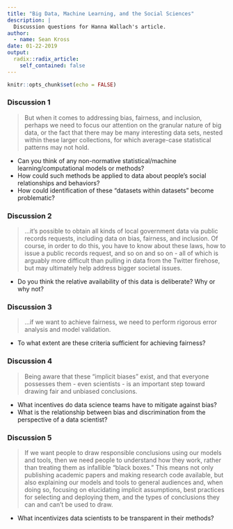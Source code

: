 ```yaml
---
title: "Big Data, Machine Learning, and the Social Sciences"
description: |
  Discussion questions for Hanna Wallach's article.
author:
  - name: Sean Kross
date: 01-22-2019
output:
  radix::radix_article:
    self_contained: false
---
```


```r
knitr::opts_chunk$set(echo = FALSE)
```

### Discussion 1

> But when it comes to addressing bias, fairness, and inclusion, perhaps we need to focus our attention on the granular nature of big data, or the fact that there may be many interesting data sets, nested within these larger collections, for which average-case statistical patterns may not hold.

- Can you think of any non-normative statistical/machine learning/computational
models or methods? 
- How could such methods be applied to data about people's social relationships
and behaviors?
- How could identification of these "datasets within datasets" become
problematic?

### Discussion 2

> ...it's possible to obtain all kinds of local government data via public records requests, including data on bias, fairness, and inclusion. Of course, in order to do this, you have to know about these laws, how to issue a public records request, and so on and so on - all of which is arguably more difficult than pulling in data from the Twitter firehose, but may ultimately help address bigger societal issues.

- Do you think the relative availability of this data is deliberate? Why or why
not?

### Discussion 3

> ...if we want to achieve fairness, we need to perform rigorous error analysis and model validation.

- To what extent are these criteria sufficient for achieving fairness?

### Discussion 4

> Being aware that these "implicit biases" exist, and that everyone possesses them - even scientists - is an important step toward drawing fair and unbiased conclusions.

- What incentives do data science teams have to mitigate against bias?
- What is the relationship between bias and discrimination from the perspective
of a data scientist?

### Discussion 5

> If we want people to draw responsible conclusions using our models and tools, then we need people to understand how they work, rather than treating them as infallible "black boxes." This means not only publishing academic papers and making research code available, but also explaining our models and tools to general audiences and, when doing so, focusing on elucidating implicit assumptions, best practices for selecting and deploying them, and the types of conclusions they can and can't be used to draw.

- What incentivizes data scientists to be transparent in their methods?

